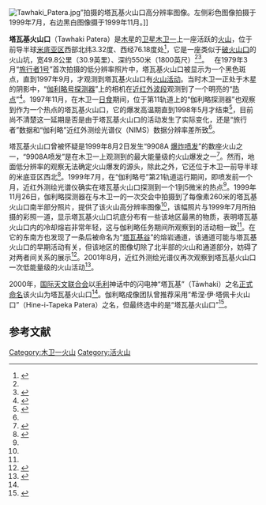 [[Image:Tawhaki_Patera.jpg|thumb]]”拍摄的塔瓦基火山口高分辨率图像。左侧彩色图像拍摄于1999年7月，右边黑白图像摄于1999年11月。]]

'''塔瓦基火山口'''（Tawhaki Patera）是[[木星|木星]]的[[卫星|卫星]][[木卫一|木卫一]]上一座活跃的[[火山|火山]]，位于前导半球[[木卫一表面特征列表#米底亚区|米底亚区]]西部北纬3.32度、西经76.18度处<ref name="Planetarynomenclature">{{gpn|66055|Tawhaki Patera}}</ref>，它是一座类似于[[破火山口|破火山口]]的火山坑，宽49.8公里（30.9英里）、深约550米（1800英尺）<ref name="Planetarynomenclature"/><ref name="Bunte2009">{{cite journal |title=Geologic mapping of the Hi'iaka and Shamshu regions of Io |journal=[[Icarus_(journal)|Icarus]] |last=Bunte |first=M. |display-authors=etal  |pages= 868–886|volume= 207|issue= 2|date=2009 |doi=10.1016/j.icarus.2009.12.006 |bibcode=2010Icar..207..868B}}</ref>。
 
在1979年3月“[[旅行者1号|旅行者1号]]”首次拍摄的低分辨率照片中，塔瓦基火山口被显示为一个黑色斑点，直到1997年9月，才观测到塔瓦基火山口有[[火山活动|火山活动]]。当时木卫一正处于木星的阴影中，“[[伽利略号探测器|伽利略号探测器]]”上的相机在[[近红外|近红外]][[波段|波段]]观测到了一个明亮的“[[热点_(地质学) |热点]]”<ref name="McEwen1998">{{cite journal | last=McEwen |first=A. S. |display-authors=etal  |title=Active Volcanism on Io as Seen by Galileo SSI |journal=Icarus |volume=135 |pages=181–219 |date=1998 |issue=1 |doi=10.1006/icar.1998.5972 |bibcode=1998Icar..135..181M}}</ref>。1997年11月，在木卫一[[日食|日食]]期间，位于第11轨道上的“伽利略探测器”也观察到作为一个热点的塔瓦基火山口，它的爆发高温期直到1998年5月才结束<ref name="Keszthelyi2001">{{cite journal |title=Imaging of volcanic activity on Jupiter's moon Io by Galileo during the Galileo Europa Mission and the Galileo Millennium Mission |journal=[[Journal_of_Geophysical_Research|Journal of Geophysical Research]] |last=Keszthelyi |first=L. |display-authors=etal  |pages=33025–33052 |volume=106 |date=2001 |issue=E12 |doi=10.1029/2000JE001383 |bibcode=2001JGR...10633025K}}</ref>，目前尚不清楚这一延期是否是由于塔瓦基火山口的活动发生了实际变化，还是“旅行者”数据和“伽利略”近红外测绘光谱仪（NIMS）数据分辨率差所致<ref name="McEwen1998"/>。

塔瓦基火山口曾被怀疑是1999年8月2日发生“9908A [[木卫一的火山活动#爆炸主导的喷发|爆炸喷发]]”的数座火山之一，“9908A喷发”是在木卫一上观测到的最大能量级的火山爆发之一<ref name="Lopes2001">{{cite journal |title=Io in the near infrared: Near-Infrared Mapping Spectrometer (NIMS) results from the Galileo flybys in 1999 and 2000 |journal=J. Geophys. Res. |last=Lopes |first=R. M. C. |display-authors=etal  |pages=33053–33078 |volume=106 |issue=E12 |date=2001|doi=10.1029/2000JE001463 |bibcode=2001JGR...10633053L}}</ref>。然而，地面低分辨率的观察无法确定火山爆发的源头，除此之外，它还位于木卫一前导半球的米底亚区西北<ref name="Howell2001">{{cite journal |title=Ground-based observations of volcanism on Io in 1999 and early 2000 |journal=J. Geophys. Res. |last=Howell |first=R. R. |display-authors=etal  |pages=33129–33139 |volume=106 |issue=E12 |date=2001 |doi=10.1029/2000JE001382 |bibcode=2001JGR...10633129H}}</ref>。1999年7月，在“伽利略号”第21轨道运行期间，即喷发前一个月，近红外测绘光谱仪确实在塔瓦基火山口探测到一个1到5微米的热点<ref name="Lopes2001"/>。1999年11月26日，伽利略探测器在与木卫一的一次交会中拍摄到了每像素260米的塔瓦基火山口南半部分照片，提供了该火山高分辨率图像<ref name="Keszthelyi2001"/>，该幅照片与1999年7月所拍摄的彩照一道，显示塔瓦基火山口坑底分布有一些该地区最黑的物质，表明塔瓦基火山口内的冷却熔岩非常年轻，这与伽利略任务期间所观察到的活动相一致<ref name="Bunte2009"/>。在它的东南方也发现了一条后被命名为“[[塔瓦基谷|塔瓦基谷]]”的熔岩通道，该通道可能与塔瓦基火山口的早期活动有关，但该地区的图像切除了北半部的火山和通道部分，妨碍了对两者间关系的展示<ref name="Schenk2004">{{cite journal |title=A potential thermal erosion channel on Io |journal=[[Geophysical_Research_Letters|Geophysical Research Letters]] |last=Schenk |first=P. M. |author2=D. A. Williams  |pages=L23702 |volume=31 |issue= 23|date=2004 |doi=10.1029/2004GL021378 |bibcode=2004GeoRL..3123702S}}</ref>。2001年8月，近红外测绘光谱仪再次观察到塔瓦基火山口一次低能量级的火山活动<ref name="Lopes2004">{{cite journal |title=Lava lakes on Io: Observations of Io's volcanic activity from Galileo NIMS during the 2001 fly-bys |journal=Icarus |last=Lopes |first=R. M. C. |display-authors=etal  |pages=140–74 |volume=169 |date=2004 |issue=1 |doi=10.1016/j.icarus.2003.11.013 |bibcode=2004Icar..169..140L}}</ref>。

2000年，[[国际天文联合会|国际天文联合会]]以[[毛利人|毛利]]神话中的闪电神“塔瓦基”（Tāwhaki）之名[[行星体系命名法|正式命名]]该火山为塔瓦基火山口<ref name="Planetarynomenclature"/>。伽利略成像团队曾推荐采用“希涅·伊·塔佩卡火山口”（Hine-i-Tapeka Patera）之名，但最终选中的是“塔瓦基火山口”<ref name="IoNameBank">{{cite web | last=Phillips | first=Cynthia | date=July 1, 1999 | url=http://pirlwww.lpl.arizona.edu/~phillips/io_features.html | title=Io Name Bank | publisher=Planetary Image Research Laboratory | accessdate=2010-02-06 | archive-date=2011-06-14 | archive-url=https://web.archive.org/web/20110614132309/http://pirlwww.lpl.arizona.edu/~phillips/io_features.html | dead-url=no }}</ref>。

==参考文献==
{{reflist}}
{{Io}}
[[Category:木卫一火山|Category:木卫一火山]]
[[Category:活火山|Category:活火山]]